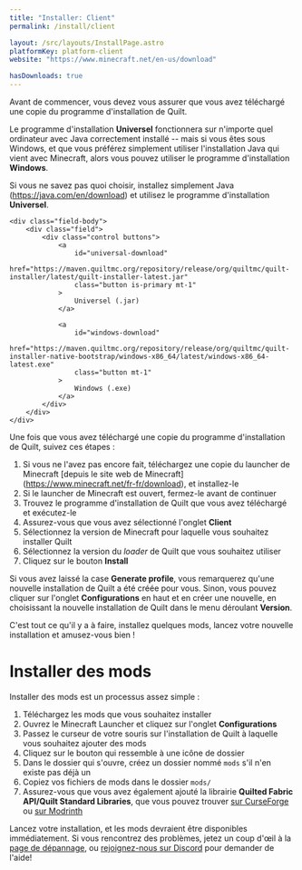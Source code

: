 ```yaml
---
title: "Installer: Client"
permalink: /install/client

layout: /src/layouts/InstallPage.astro
platformKey: platform-client
website: "https://www.minecraft.net/en-us/download"

hasDownloads: true
---
```



Avant de commencer, vous devez vous assurer que vous avez téléchargé une copie du programme d'installation de Quilt.

Le programme d'installation **Universel** fonctionnera sur n'importe quel ordinateur avec Java correctement installé -- mais si vous êtes sous Windows, et que vous préférez simplement utiliser l'installation Java qui vient avec Minecraft, alors vous pouvez utiliser le programme d'installation **Windows**.

Si vous ne savez pas quoi choisir, installez simplement Java (https://java.com/en/download) et utilisez le programme d'installation **Universel**.

<div class="field is-horizontal">
	<InstallerVersion />

	<div class="field-body">
		<div class="field">
			<div class="control buttons">
				<a
					id="universal-download"
					href="https://maven.quiltmc.org/repository/release/org/quiltmc/quilt-installer/latest/quilt-installer-latest.jar"
					class="button is-primary mt-1"
				>
					Universel (.jar)
				</a>

				<a
					id="windows-download"
					href="https://maven.quiltmc.org/repository/release/org/quiltmc/quilt-installer-native-bootstrap/windows-x86_64/latest/windows-x86_64-latest.exe"
					class="button mt-1"
				>
					Windows (.exe)
				</a>
			</div>
		</div>
	</div>
</div>

Une fois que vous avez téléchargé une copie du programme d'installation de Quilt, suivez ces étapes :

1. Si vous ne l'avez pas encore fait, téléchargez une copie du launcher de Minecraft [depuis le site web de Minecraft] (https://www.minecraft.net/fr-fr/download), et installez-le
2. Si le launcher de Minecraft est ouvert, fermez-le avant de continuer
3. Trouvez le programme d'installation de Quilt que vous avez téléchargé et exécutez-le
4. Assurez-vous que vous avez sélectionné l'onglet **Client**
5. Sélectionnez la version de Minecraft pour laquelle vous souhaitez installer Quilt
6. Sélectionnez la version du _loader_ de Quilt que vous souhaitez utiliser
7. Cliquez sur le bouton **Install**

Si vous avez laissé la case **Generate profile**, vous remarquerez qu'une nouvelle installation de Quilt a été créée pour vous. Sinon, vous pouvez cliquer sur l'onglet **Configurations** en haut et en créer une nouvelle, en choisissant la nouvelle installation de Quilt dans le menu déroulant **Version**.

C'est tout ce qu'il y a à faire, installez quelques mods, lancez votre nouvelle installation et amusez-vous bien !

# Installer des mods

Installer des mods est un processus assez simple :

1. Téléchargez les mods que vous souhaitez installer
2. Ouvrez le Minecraft Launcher et cliquez sur l'onglet **Configurations**
3. Passez le curseur de votre souris sur l'installation de Quilt à laquelle vous souhaitez ajouter des mods
4. Cliquez sur le bouton qui ressemble à une icône de dossier
5. Dans le dossier qui s'ouvre, créez un dossier nommé `mods` s'il n'en existe pas déjà un
6. Copiez vos fichiers de mods dans le dossier `mods/`
7. Assurez-vous que vous avez également ajouté la librairie **Quilted Fabric API/Quilt Standard Libraries**, que vous pouvez trouver [sur CurseForge](https://www.curseforge.com/minecraft/mc-mods/qsl) ou [sur Modrinth](https://modrinth.com/mod/qsl)

Lancez votre installation, et les mods devraient être disponibles immédiatement. Si vous rencontrez des problèmes, jetez un coup d'œil à la [page de dépannage](/fr/usage/troubleshooting), ou [rejoignez-nous sur Discord](https://discord.quiltmc.org) pour demander de l'aide!
